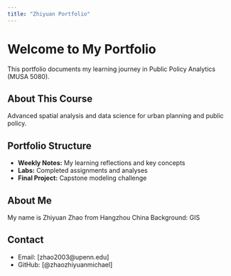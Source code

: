 ```yaml
---
title: "Zhiyuan Portfolio"
---
```


# Welcome to My Portfolio

This portfolio documents my learning journey in Public Policy Analytics (MUSA 5080).

## About This Course
Advanced spatial analysis and data science for urban planning and public policy.

## Portfolio Structure
- **Weekly Notes:** My learning reflections and key concepts
- **Labs:** Completed assignments and analyses
- **Final Project:** Capstone modeling challenge

## About Me
My name is Zhiyuan Zhao from Hangzhou China
Background: GIS

## Contact
- Email: [zhao2003@upenn.edu]
- GitHub: [@zhaozhiyuanmichael]
